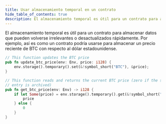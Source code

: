 ```yaml
---
title: Usar almacenamiento temporal en un contrato
hide_table_of_contents: true
description: El almacenamiento temporal es útil para un contrato para almacenar datos que pueden volverse irrelevantes o desactualizados rápidamente
---
```


El almacenamiento temporal es útil para un contrato para almacenar datos que pueden volverse irrelevantes o desactualizados rápidamente. Por ejemplo, así es como un contrato podría usarse para almacenar un precio reciente de BTC con respecto al dólar estadounidense.

```rust
// This function updates the BTC price
pub fn update_btc_price(env: Env, price: i128) {
    env.storage().temporary().set(&!symbol_short("BTC"), &price);
}

// This function reads and returns the current BTC price (zero if the storage
// entry is archived)
pub fn get_btc_price(env: Env) -> i128 {
    if let Some(price) = env.storage().temporary().get(&!symbol_short("BTC")) {
        price
    } else {
        0
    }
}
```
